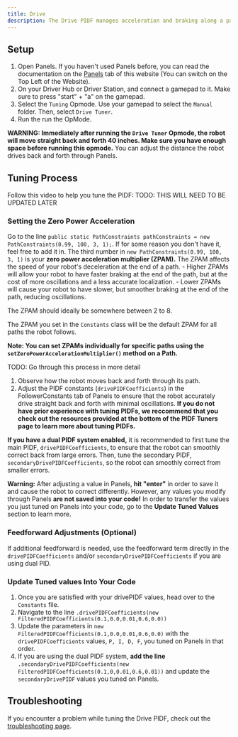 ```yaml
---
title: Drive
description: The Drive PIDF manages acceleration and braking along a path, ensuring smooth motion and minimizing overshoot.
---
```


## Setup 

1. Open Panels. If you haven't used Panels before, you can read the documentation on the [Panels](../../../panels) tab of this website (You can switch on the Top Left of the Website).
2. On your Driver Hub or Driver Station, and connect a gamepad to it. Make sure to press "start" + "a" on the gamepad. 
3. Select the `Tuning` Opmode. Use your gamepad to select the `Manual` folder. Then, select `Drive Tuner`.
4. Run the run the OpMode.

**WARNING: Immediately after running the `Drive Tuner` Opmode, the robot will move straight back and forth 40 inches. Make sure you have enough space before running this opmode.**
You can adjust the distance the robot drives back and forth through Panels. 

## Tuning Process
Follow this video to help you tune the PIDF: 
TODO: THIS WILL NEED TO BE UPDATED LATER

### Setting the Zero Power Acceleration 

Go to the line `public static PathConstraints pathConstraints = new PathConstraints(0.99, 100, 3, 1);`. If for some reason you don't have it, feel free to add it in. The third number in `new PathConstraints(0.99, 100, 3, 1)` is your **zero power acceleration multiplier (ZPAM).** The ZPAM affects the speed of your robot's deceleration at the end of a path. 
    - Higher ZPAMs will allow your robot to have faster braking at the end of the path, but at the cost of more oscillations and a less accurate localization. 
    - Lower ZPAMs will cause your robot to have slower, but smoother braking at the end of the path, reducing oscillations. 

The ZPAM should ideally be somewhere between 2 to 8. 

The ZPAM you set in the `Constants` class will be the default ZPAM for all paths the robot follows. 

**Note: You can set ZPAMs individually for specific paths using the `setZeroPowerAccelerationMultiplier()` method on a Path.**

TODO: Go through this process in more detail

1. Observe how the robot moves back and forth through its path. 
2. Adjust the PIDF constants (`drivePIDFCoefficients`) in the FollowerConstants tab of Panels to ensure that the robot accurately drive straight back and forth with minimal oscillations. 
**If you do not have prior experience with tuning PIDFs, we reccommend that you check out the resources provided at the bottom of the PIDF Tuners page to learn more about tuning PIDFs.**

**If you have a dual PIDF system enabled,** it is recommended to first tune the main PIDF, `drivePIDFCoefficients`, to ensure that the robot can smoothly correct back from large errors. Then, tune the secondary PIDF, `secondaryDrivePIDFCoefficients`, so the robot can smoothly correct from smaller errors. 

**Warning:** After adjusting a value in Panels, **hit "enter"** in order to save it and cause the robot to correct differently. However, any values you modify through Panels **are not saved into your code!** In order to transfer the values you just tuned on Panels into your code, go to the **Update Tuned Values** section to learn more.  

### Feedforward Adjustments (Optional)

If additional feedforward is needed, use the feedforward term directly in the `drivePIDFCoefficients` and/or `secondaryDrivePIDFCoefficients` if 
you are using dual PID.

### Update Tuned values Into Your Code
1. Once you are satisfied with your drivePIDF values, head over to the `Constants` file. 
2. Navigate to the line `.drivePIDFCoefficients(new FilteredPIDFCoefficients(0.1,0.0,0.01,0.6,0.0))` 
3. Update the parameters in `new FilteredPIDFCoefficients(0.1,0.0,0.01,0.6,0.0)` with the `drivePIDFCoefficients` values, `P, I, D, F`, you tuned on Panels in that order. 
4. If you are using the dual PIDF system, **add the line** `.secondaryDrivePIDFCoefficients(new FilteredPIDFCoefficients(0.1,0,0.01,0.6,0.01))` and update the `secondaryDrivePIDF` values you tuned on Panels. 

## Troubleshooting
If you encounter a problem while tuning the Drive PIDF, check out the [troubleshooting page](/docs/pathing/tuning/troubleshooting).
